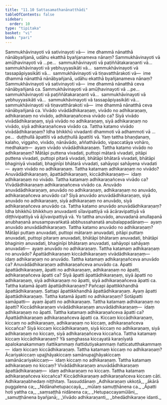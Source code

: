 ```yaml
---
title: "11.10 Sattasamathanānatthādi"
tableOfContents: false
sidebar:
  order: 10
type: "tipitaka"
basket: "vi"
book: "pari"
---
```



<DynamicBreadcrumb />

<Division number="354" book="pari" e="ch" v="5" p="275">

<Paragraph number="1745" book="pari">
Sammukhāvinayoti vā sativinayoti vā—  ime dhammā nānatthā nānābyañjanā, udāhu ekatthā byañjanameva nānaṃ? Sammukhāvinayoti vā amūḷhavinayoti vā …pe…  sammukhāvinayoti vā paṭiññātakaraṇanti vā…  sammukhāvinayoti vā yebhuyyasikāti vā…  sammukhāvinayoti vā tassapāpiyasikāti vā…  sammukhāvinayoti vā tiṇavatthārakoti vā—  ime dhammā nānatthā nānābyañjanā, udāhu ekatthā byañjanameva nānaṃ? Sammukhāvinayoti vā sativinayoti vā—  ime dhammā nānatthā ceva nānābyañjanā ca. Sammukhāvinayoti vā amūḷhavinayoti vā …pe…  sammukhāvinayoti vā paṭiññātakaraṇanti vā…  sammukhāvinayoti vā yebhuyyasikāti vā…  sammukhāvinayoti vā tassapāpiyasikāti vā…  sammukhāvinayoti vā tiṇavatthārakoti vā—  ime dhammā nānatthā ceva nānābyañjanā ca.
</Paragraph>

</Division>
<Division number="355" book="pari" e="ch" v="5" p="275">

<Paragraph number="1746" book="pari">
Vivādo vivādādhikaraṇaṃ, vivādo no adhikaraṇaṃ, adhikaraṇaṃ no vivādo, adhikaraṇañceva vivādo ca? Siyā vivādo vivādādhikaraṇaṃ, siyā vivādo no adhikaraṇaṃ, siyā adhikaraṇaṃ no vivādo, siyā adhikaraṇañceva vivādo ca.
</Paragraph>

<Paragraph number="1747" book="pari">
Tattha katamo vivādo vivādādhikaraṇaṃ? Idha bhikkhū vivadanti dhammoti vā adhammoti vā …pe…  duṭṭhullā āpattīti vā aduṭṭhullā āpattīti vā. Yaṃ tattha bhaṇḍanaṃ, kalaho, viggaho, vivādo, nānāvādo, aññathāvādo, vipaccatāya vohāro, medhakaṃ—  ayaṃ vivādo vivādādhikaraṇaṃ.
</Paragraph>

<Paragraph number="1748" book="pari">
Tattha katamo vivādo no adhikaraṇaṃ? Mātāpi puttena vivadati, puttopi mātarā vivadati, pitāpi puttena vivadati, puttopi pitarā vivadati, bhātāpi bhātarā vivadati, bhātāpi bhaginiyā vivadati, bhaginīpi bhātarā vivadati, sahāyopi sahāyena vivadati—  ayaṃ vivādo no adhikaraṇaṃ.
</Paragraph>

<Paragraph number="1749" book="pari">
Tattha katamaṃ adhikaraṇaṃ no vivādo? Anuvādādhikaraṇaṃ, āpattādhikaraṇaṃ, kiccādhikaraṇaṃ—  idaṃ adhikaraṇaṃ no vivādo.
</Paragraph>

<Paragraph number="1750" book="pari">
Tattha katamaṃ adhikaraṇañceva vivādo ca? Vivādādhikaraṇaṃ adhikaraṇañceva vivādo ca.
</Paragraph>

</Division>
<Division number="356" book="pari" e="ch" v="5" p="276">

<Paragraph number="1751" book="pari">
Anuvādo anuvādādhikaraṇaṃ, anuvādo no adhikaraṇaṃ, adhikaraṇaṃ no anuvādo, adhikaraṇañceva anuvādo ca? Siyā anuvādo anuvādādhikaraṇaṃ, siyā anuvādo no adhikaraṇaṃ, siyā adhikaraṇaṃ no anuvādo, siyā adhikaraṇañceva anuvādo ca.
</Paragraph>

<Paragraph number="1752" book="pari">
Tattha katamo anuvādo anuvādādhikaraṇaṃ? Idha bhikkhū bhikkhuṃ anuvadanti sīlavipattiyā vā ācāravipattiyā vā diṭṭhivipattiyā vā ājīvavipattiyā vā. Yo tattha anuvādo, anuvadanā anullapanā anubhaṇanā anusampavaṅkatā abbhussahanatā anubalappadānaṃ—  ayaṃ anuvādo anuvādādhikaraṇaṃ.
</Paragraph>

<Paragraph number="1753" book="pari">
Tattha katamo anuvādo no adhikaraṇaṃ? Mātāpi puttaṃ anuvadati, puttopi mātaraṃ anuvadati, pitāpi puttaṃ anuvadati, puttopi pitaraṃ anuvadati, bhātāpi bhātaraṃ anuvadati, bhātāpi bhaginiṃ anuvadati, bhaginīpi bhātaraṃ anuvadati, sahāyopi sahāyaṃ anuvadati—  ayaṃ anuvādo no adhikaraṇaṃ.
</Paragraph>

<Paragraph number="1754" book="pari">
Tattha katamaṃ adhikaraṇaṃ no anuvādo? Āpattādhikaraṇaṃ kiccādhikaraṇaṃ vivādādhikaraṇaṃ—  idaṃ adhikaraṇaṃ no anuvādo.
</Paragraph>

<Paragraph number="1755" book="pari">
Tattha katamaṃ adhikaraṇañceva anuvādo ca? Anuvādādhikaraṇaṃ adhikaraṇañceva anuvādo ca.
</Paragraph>

</Division>
<Division number="357" book="pari" e="ch" v="5" p="277">

<Paragraph number="1756" book="pari">
Āpatti āpattādhikaraṇaṃ, āpatti no adhikaraṇaṃ, adhikaraṇaṃ no āpatti, adhikaraṇañceva āpatti ca? Siyā āpatti āpattādhikaraṇaṃ, siyā āpatti no adhikaraṇaṃ, siyā adhikaraṇaṃ no āpatti, siyā adhikaraṇañceva āpatti ca.
</Paragraph>

<Paragraph number="1757" book="pari">
Tattha katamā āpatti āpattādhikaraṇaṃ? Pañcapi āpattikkhandhā āpattādhikaraṇaṃ. Sattapi āpattikkhandhā āpattādhikaraṇaṃ. Ayaṃ āpatti āpattādhikaraṇaṃ.
</Paragraph>

<Paragraph number="1758" book="pari">
Tattha katamā āpatti no adhikaraṇaṃ? Sotāpatti samāpatti—  ayaṃ āpatti no adhikaraṇaṃ.
</Paragraph>

<Paragraph number="1759" book="pari">
Tattha katamaṃ adhikaraṇaṃ no āpatti? Kiccādhikaraṇaṃ vivādādhikaraṇaṃ anuvādādhikaraṇaṃ—  idaṃ adhikaraṇaṃ no āpatti.
</Paragraph>

<Paragraph number="1760" book="pari">
Tattha katamaṃ adhikaraṇañceva āpatti ca? Āpattādhikaraṇaṃ adhikaraṇañceva āpatti ca.
</Paragraph>

</Division>
<Division number="358" book="pari" e="ch" v="5" p="277">

<Paragraph number="1761" book="pari">
Kiccaṃ kiccādhikaraṇaṃ, kiccaṃ no adhikaraṇaṃ, adhikaraṇaṃ no kiccaṃ, adhikaraṇañceva kiccañca? Siyā kiccaṃ kiccādhikaraṇaṃ, siyā kiccaṃ no adhikaraṇaṃ, siyā adhikaraṇaṃ no kiccaṃ, siyā adhikaraṇañceva kiccañca.
</Paragraph>

<Paragraph number="1762" book="pari">
Tattha katamaṃ kiccaṃ kiccādhikaraṇaṃ? Yā saṃghassa kiccayatā karaṇīyatā apalokanakammaṃ ñattikammaṃ ñattidutiyakammaṃ ñatticatutthakammaṃ—  idaṃ kiccaṃ kiccādhikaraṇaṃ.
</Paragraph>

<Paragraph number="1763" book="pari">
Tattha katamaṃ kiccaṃ no adhikaraṇaṃ? Ācariyakiccaṃ upajjhāyakiccaṃ samānupajjhāyakiccaṃ samānācariyakiccaṃ—  idaṃ kiccaṃ no adhikaraṇaṃ.
</Paragraph>

<Paragraph number="1764" book="pari">
Tattha katamaṃ adhikaraṇaṃ no kiccaṃ? Vivādādhikaraṇaṃ anuvādādhikaraṇaṃ āpattādhikaraṇaṃ—  idaṃ adhikaraṇaṃ no kiccaṃ.
</Paragraph>

<Paragraph number="1765" book="pari">
Tattha katamaṃ adhikaraṇañceva kiccañca? Kiccādhikaraṇaṃ adhikaraṇañceva kiccaṃ cāti.

</Paragraph>
</Division>

<Paragraph number="1766" type="center" book="pari">
Adhikaraṇabhedaṃ niṭṭhitaṃ.



</Paragraph>

<Paragraph number="1767" type="center" book="pari">
Tassuddānaṃ


</Paragraph>

<Paragraph number="1768" type="verses" book="pari">
_Adhikaraṇaṃ ukkoṭā,_  
_ākārā puggalena ca;_  
_Nidānahetupaccayā,_  
_mūlaṃ samuṭṭhānena ca._  

</Paragraph>

<Paragraph number="1769" type="verses" book="pari">
_Āpatti hoti yattha ca,_  
_saṃsaṭṭhā nidānena ca;_  
_Hetupaccayamūlāni,_  
_samuṭṭhānena byañjanā;_  
_Vivādo adhikaraṇanti,_  
_bhedādhikaraṇe idanti._
</Paragraph>